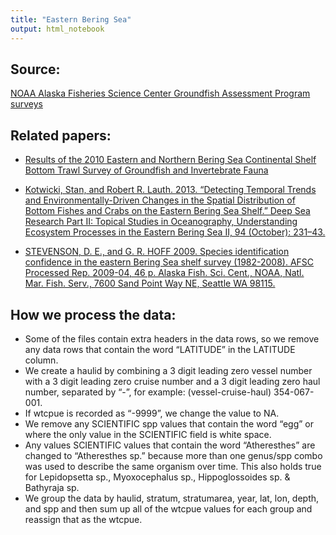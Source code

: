```yaml
---
title: "Eastern Bering Sea"
output: html_notebook
---
```


## Source:
[NOAA Alaska Fisheries Science Center Groundfish Assessment Program surveys](http://www.nwfsc.noaa.gov/research/divisions/fram/groundfish/bottom_trawl.cfm)

## Related papers:  

- [Results of the 2010 Eastern and Northern Bering Sea Continental Shelf Bottom Trawl Survey of Groundfish and Invertebrate Fauna](https://www.afsc.noaa.gov/publications/afsc-tm/noaa-tm-afsc-227.pdf)  

- [Kotwicki, Stan, and Robert R. Lauth. 2013. “Detecting Temporal Trends and Environmentally-Driven Changes in the Spatial Distribution of Bottom Fishes and Crabs on the Eastern Bering Sea Shelf.” Deep Sea Research Part II: Topical Studies in Oceanography, Understanding Ecosystem Processes in the Eastern Bering Sea II, 94 (October): 231–43.](https://doi.org/10.1016/j.dsr2.2013.03.017)  

- [STEVENSON, D. E., and G. R. HOFF 2009. Species identification confidence in the eastern Bering Sea shelf survey (1982-2008). AFSC Processed Rep. 2009-04, 46 p. Alaska Fish. Sci. Cent., NOAA, Natl. Mar. Fish. Serv., 7600 Sand Point Way NE, Seattle WA 98115.](https://www.afsc.noaa.gov/Publications/ProcRpt/PR2009-04.pdf)

## How we process the data:  
- Some of the files contain extra headers in the data rows, so we remove any data rows that contain the word "LATITUDE" in the LATITUDE column.  
- We create a haulid by combining a 3 digit leading zero vessel number with a 3 digit leading zero cruise number and a 3 digit leading zero haul number, separated by "-", for example: (vessel-cruise-haul) 354-067-001.  
- If wtcpue is recorded as "-9999", we change the value to NA.  
- We remove any SCIENTIFIC spp values that contain the word "egg" or where the only value in the SCIENTIFIC field is white space.  
- Any values SCIENTIFIC values that contain the word "Atheresthes" are changed to "Atheresthes sp." because more than one genus/spp combo was used to describe the same organism over time.  This also holds true for Lepidopsetta sp., Myoxocephalus sp., Hippoglossoides sp. & Bathyraja sp.
- We group the data by haulid, stratum, stratumarea, year, lat, lon, depth,  and spp and then sum up all of the wtcpue values for each group and reassign that as the wtcpue.
